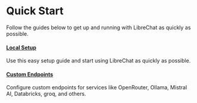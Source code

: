 # Quick Start

Follow the guides below to get up and running with LibreChat as quickly as possible.

#### [Local Setup](./quick_start/local_setup)

Use this easy setup guide and start using LibreChat as quickly as possible.

#### [Custom Endpoints](./quick_start/custom_endpoints)

Configure custom endpoints for services like OpenRouter, Ollama, Mistral AI, Databricks, groq, and others.
